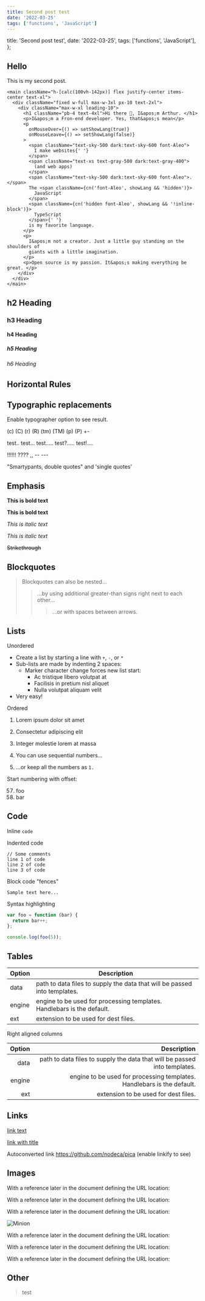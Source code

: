 ```yaml
---
title: Second post test
date: '2022-03-25'
tags: ['functions', 'JavaScript']
---
```



  title: 'Second post test',
  date: '2022-03-25',
  tags: ['functions', 'JavaScript'],
};


## Hello

This is my second post.

```tsx
<main className="h-[calc(100vh-142px)] flex justify-center items-center text-xl">
  <div className="fixed w-full max-w-3xl px-10 text-2xl">
    <div className="max-w-xl leading-10">
      <h1 className="pb-4 text-4xl">Hi there 👋, I&apos;m Arthur. </h1>
      <p>I&apos;m a Fron-end developer. Yes, that&apos;s mean</p>
      <p
        onMouseOver={() => setShowLang(true)}
        onMouseLeave={() => setShowLang(false)}
      >
        <span className="text-sky-500 dark:text-sky-600 font-Aleo">
          I make websites{' '}
        </span>
        <span className="text-xs text-gray-500 dark:text-gray-400">
          (and web apps)
        </span>
        <span className="text-sky-500 dark:text-sky-600 font-Aleo">. </span>
        The <span className={cn('font-Aleo', showLang && 'hidden')}>
          JavaScript
        </span>
        <span className={cn('hidden font-Aleo', showLang && '!inline-block')}>
          TypeScript
        </span>{' '}
        is my favorite language.
      </p>
      <p>
        I&apos;m not a creator. Just a little guy standing on the shoulders of
        giants with a little imagination.
      </p>
      <p>Open source is my passion. It&apos;s making everything be great. </p>
    </div>
  </div>
</main>
```

## h2 Heading

### h3 Heading

#### h4 Heading

##### h5 Heading

###### h6 Heading

## Horizontal Rules

## Typographic replacements

Enable typographer option to see result.

(c) (C) (r) (R) (tm) (TM) (p) (P) +-

test.. test... test..... test?..... test!....

!!!!!! ???? ,, -- ---

"Smartypants, double quotes" and 'single quotes'

## Emphasis

**This is bold text**

**This is bold text**

_This is italic text_

_This is italic text_

~~Strikethrough~~

## Blockquotes

> Blockquotes can also be nested...
>
> > ...by using additional greater-than signs right next to each other...
> >
> > > ...or with spaces between arrows.

## Lists

Unordered

- Create a list by starting a line with `+`, `-`, or `*`
- Sub-lists are made by indenting 2 spaces:
  - Marker character change forces new list start:
    - Ac tristique libero volutpat at
    * Facilisis in pretium nisl aliquet
    - Nulla volutpat aliquam velit
- Very easy!

Ordered

1. Lorem ipsum dolor sit amet
2. Consectetur adipiscing elit
3. Integer molestie lorem at massa

4. You can use sequential numbers...
5. ...or keep all the numbers as `1.`

Start numbering with offset:

57. foo
1. bar

## Code

Inline `code`

Indented code

    // Some comments
    line 1 of code
    line 2 of code
    line 3 of code

Block code "fences"

```
Sample text here...
```

Syntax highlighting

```js
var foo = function (bar) {
  return bar++;
};

console.log(foo(5));
```

## Tables

| Option | Description                                                               |
| ------ | ------------------------------------------------------------------------- |
| data   | path to data files to supply the data that will be passed into templates. |
| engine | engine to be used for processing templates. Handlebars is the default.    |
| ext    | extension to be used for dest files.                                      |

Right aligned columns

| Option |                                                               Description |
| -----: | ------------------------------------------------------------------------: |
|   data | path to data files to supply the data that will be passed into templates. |
| engine |    engine to be used for processing templates. Handlebars is the default. |
|    ext |                                      extension to be used for dest files. |

## Links

[link text](http://dev.nodeca.com)

[link with title](http://nodeca.github.io/pica/demo/ 'title text!')

Autoconverted link https://github.com/nodeca/pica (enable linkify to see)

## Images

With a reference later in the document defining the URL location:

With a reference later in the document defining the URL location:

With a reference later in the document defining the URL location:

![Minion](/images/p/second-post/minion.png)

With a reference later in the document defining the URL location:

With a reference later in the document defining the URL location:

With a reference later in the document defining the URL location:

## Other

> test
